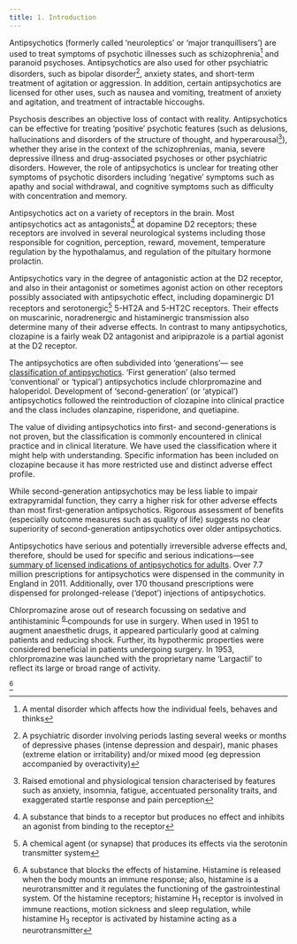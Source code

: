 ```yaml
---
title: 1. Introduction
---
```



Antipsychotics (formerly called ‘neuroleptics’ or ‘major tranquillisers’) are used to treat symptoms of psychotic illnesses such as schizophrenia[^1] and paranoid psychoses. Antipsychotics are also used for other psychiatric disorders, such as bipolar disorder[^2], anxiety states, and short-term treatment of agitation or aggression. In addition, certain antipsychotics are licensed for other uses, such as nausea and vomiting, treatment of anxiety and agitation, and treatment of intractable hiccoughs.

Psychosis describes an objective loss of contact with reality. Antipsychotics can be effective for treating ‘positive’ psychotic features (such as delusions, hallucinations and disorders of the structure of thought, and hyperarousal[^3]), whether they arise in the context of the schizophrenias, mania, severe depressive illness and drug-associated psychoses or other psychiatric disorders. However, the role of antipsychotics is unclear for treating other symptoms of psychotic disorders including ‘negative’ symptoms such as apathy and social withdrawal, and cognitive symptoms such as difficulty with concentration and memory.

Antipsychotics act on a variety of receptors in the brain. Most antipsychotics act as antagonists[^4] at dopamine D2 receptors; these receptors are involved in several neurological systems including those responsible for cognition, perception, reward, movement, temperature regulation by the hypothalamus, and regulation of the pituitary hormone prolactin.

Antipsychotics vary in the degree of antagonistic action at the D2 receptor, and also in their antagonist or sometimes agonist action on other receptors possibly associated with antipsychotic effect, including dopaminergic D1 receptors and serotonergic[^5] 5-HT2A and 5-HT2C receptors. Their effects on muscarinic, noradrenergic and histaminergic transmission also determine many of their adverse effects. In contrast to many antipsychotics, clozapine is a fairly weak D2 antagonist and aripiprazole is a partial agonist at the D2 receptor.

The antipsychotics are often subdivided into ‘generations’— see [classification of antipsychotics](/antipsychotics/CON155606_41). ‘First generation’ (also termed ‘conventional’ or ‘typical’) antipsychotics include chlorpromazine and haloperidol. Development of ‘second-generation’ (or ‘atypical’) antipsychotics followed the reintroduction of clozapine into clinical practice and the class includes olanzapine, risperidone, and quetiapine.

The value of dividing antipsychotics into first- and second-generations is not proven, but the classification is commonly encountered in clinical practice and in clinical literature. We have used the classification where it might help with understanding. Specific information has been included on clozapine because it has more restricted use and distinct adverse effect profile.

While second-generation antipsychotics may be less liable to impair extrapyramidal function, they carry a higher risk for other adverse effects than most first-generation antipsychotics. Rigorous assessment of benefits (especially outcome measures such as quality of life) suggests no clear superiority of second-generation antipsychotics over older antipsychotics.

Antipsychotics have serious and potentially irreversible adverse effects and, therefore, should be used for specific and serious indications—see [summary of licensed indications of antipsychotics for adults](../../assets/con185680.pdf). Over 7.7 million prescriptions for antipsychotics were dispensed in the community in England in 2011. Additionally, over 170 thousand prescriptions were dispensed for prolonged-release (‘depot’) injections of antipsychotics.

  
<Expander title="Did you know...">
 <p>
  Chlorpromazine arose out of research focussing on sedative and antihistaminic
  <sup>
   <a class="footnote-ref" href="#fn-6">
    6
   </a>
  </sup>
  compounds for use in surgery. When used in 1951 to augment anaesthetic drugs, it appeared particularly good at calming patients and reducing shock. Further, its hypothermic properties were considered beneficial in patients undergoing surgery. In 1953, chlorpromazine was launched with the proprietary name ‘Largactil’ to reflect its large or broad range of activity.
 </p>
</Expander>


[^6]



[^1]: A mental disorder which affects how the individual feels, behaves and thinks


[^2]: A psychiatric disorder involving periods lasting several weeks or months of depressive phases (intense depression and despair), manic phases (extreme elation or irritability) and/or mixed mood (eg depression accompanied by overactivity)


[^3]: Raised emotional and physiological tension characterised by features such as anxiety, insomnia, fatigue, accentuated personality traits, and exaggerated startle response and pain perception


[^4]: A substance that binds to a receptor but produces no effect and inhibits an agonist from binding to the receptor


[^5]: A chemical agent (or synapse) that produces its effects via the serotonin transmitter system


[^6]: A substance that blocks the effects of histamine. Histamine is released when the body mounts an immune response; also, histamine is a neurotransmitter and it regulates the functioning of the gastrointestinal system. Of the histamine receptors; histamine H<sub>1</sub> receptor is involved in immune reactions, motion sickness and sleep regulation, while histamine H<sub>3</sub> receptor is activated by histamine acting as a neurotransmitter
